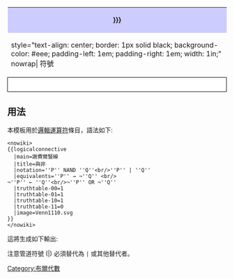 {| style="border-collapse: collapse; margin-left: auto; margin-right: auto; border: 1px solid black; margin-bottom: 1em;"
|-
| colspan="4" style="text-align: center; font-weight: bold; background-color: #ccccff;" | [[{{{main}}}|{{{title|{{{main}}}}}}]]
|-
| style="text-align: center; border: 1px solid black; background-color: #eee; padding-left: 1em; padding-right: 1em; width: 1in;" nowrap| 符號
| style="text-align: center; border: 1px solid black; background-color: #eee; padding-left: 1em; padding-right: 1em; width: 1in;" nowrap| 等價公式
| style="text-align: center; border: 1px solid black; background-color: #eee; padding-left: 1em; padding-right: 1em;" nowrap | 真值表
| style="text-align: center; border: 1px solid black; background-color: #eee; padding-left: 1em; padding-right: 1em;" nowrap | 文氏圖
|-
| style="border: 1px solid black; padding: 0.5em; text-align: center; background-color: white; padding-left: 1em; padding-right: 1em;" | {{{notation}}}
| style="border: 1px solid black; padding: 0.5em; text-align: center; background-color: white; padding-left: 1em; padding-right: 1em;" | {{{equivalents}}}
| style="border: 1px solid black; padding: 0.5em; background-color: white; padding-left: 1em; padding-right: 1em;" |
{| style="border-collapse: collapse; text-align: center;" 
|- 
| rowspan="2" colspan="2" style="border: 1px solid black; | &nbsp;
| colspan="2" style="text-align:center;"| '''Q'''
|-
| style="padding: 4pt;" | 0
| style="padding: 4pt;" | 1
|-
| rowspan="2" style="vertical-align: middle;" | '''P'''
| 0&nbsp;&nbsp;
| style="border: 1px solid black; padding: .75em; {{#ifeq:{{{truthtable-00}}}|1|background: #ffaaaa;}}" | &nbsp;{{{truthtable-00}}}&nbsp;
| style="border: 1px solid black; padding: .75em; {{#ifeq:{{{truthtable-01}}}|1|background: #ffaaaa;}}" | &nbsp;{{{truthtable-01}}}&nbsp;
|-
| style="padding: 4pt;" | 1&nbsp;&nbsp;
| style="border: 1px solid black; padding: .75em; {{#ifeq:{{{truthtable-10}}}|1|background: #ffaaaa;}}" | &nbsp;{{{truthtable-10}}}&nbsp;
| style="border: 1px solid black; padding: .75em; {{#ifeq:{{{truthtable-11}}}|1|background: #ffaaaa;}}" | &nbsp;{{{truthtable-11}}}&nbsp;
|}
| style="border: 1px solid black; padding: 0.5em; text-align: center; background-color: white; padding-left: 1em; padding-right: 1em;" | [[Image:{{{image}}}|100px]]
|}






<noinclude>

== 用法 ==

本模板用於[[邏輯運算符]]條目，語法如下:
<pre>
<nowiki>
{{logicalconnective
  |main=謝費爾豎線
  |title=與非
  |notation=''P'' NAND ''Q''<br/>''P'' | ''Q''
  |equivalents=''P'' → ¬''Q'' <br/> ¬''P'' ← ''Q''<br/>¬''P'' OR ¬''Q''
  |truthtable-00=1
  |truthtable-01=1
  |truthtable-10=1
  |truthtable-11=0
  |image=Venn1110.svg
}}
</nowiki></pre>

這將生成如下輸出:
{{logicalconnective
  |main=謝費爾豎線
  |title=與非
  |notation=''P'' NAND ''Q'' <br/> ''P'' | ''Q''
  |equivalents=''P'' → ¬''Q'' <br/> ¬''P'' ← ''Q'' <br/> ¬''P'' OR ¬''Q''
  |truthtable-00=1
  |truthtable-01=1
  |truthtable-10=1
  |truthtable-11=0
  |image=Venn1110.svg
}}

注意管道符號 (|) 必須替代為 <code>|</code> 或其他替代者。 

[[Category:布爾代數]]
</noinclude>